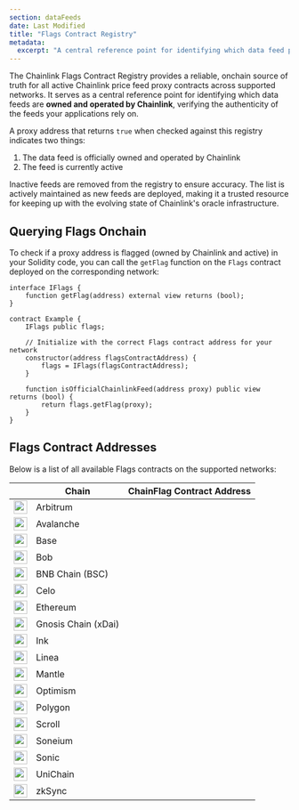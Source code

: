 ```yaml
---
section: dataFeeds
date: Last Modified
title: "Flags Contract Registry"
metadata:
  excerpt: "A central reference point for identifying which data feed proxy contracts are owned and operated by Chainlink."
---
```



The Chainlink Flags Contract Registry provides a reliable, onchain source of truth for all active Chainlink price feed proxy contracts across supported networks. It serves as a central reference point for identifying which data feeds are **owned and operated by Chainlink**, verifying the authenticity of the feeds your applications rely on.

A proxy address that returns `true` when checked against this registry indicates two things:

1. The data feed is officially owned and operated by Chainlink
1. The feed is currently active

Inactive feeds are removed from the registry to ensure accuracy. The list is actively maintained as new feeds are deployed, making it a trusted resource for keeping up with the evolving state of Chainlink's oracle infrastructure.

## Querying Flags Onchain

To check if a proxy address is flagged (owned by Chainlink and active) in your Solidity code, you can call the `getFlag` function on the `Flags` contract deployed on the corresponding network:

```solidity
interface IFlags {
    function getFlag(address) external view returns (bool);
}

contract Example {
    IFlags public flags;

    // Initialize with the correct Flags contract address for your network
    constructor(address flagsContractAddress) {
        flags = IFlags(flagsContractAddress);
    }

    function isOfficialChainlinkFeed(address proxy) public view returns (bool) {
        return flags.getFlag(proxy);
    }
}
```

## Flags Contract Addresses

Below is a list of all available Flags contracts on the supported networks:

|                                                                                                          | Chain               | ChainFlag Contract Address                                                                                                                        |
| -------------------------------------------------------------------------------------------------------- | ------------------- | ------------------------------------------------------------------------------------------------------------------------------------------------- |
| <img src="/assets/chains/arbitrum.svg" style="height: 24px; width: auto; vertical-align: middle;" />     | Arbitrum            | <Address contractUrl="https://arbiscan.io/address/0x20551B03c092D998b1410c47BD54004D7C3106D0" eventName="docs_product_interaction" />             |
| <img src="/assets/chains/avalanche.svg" style="height: 24px; width: auto; vertical-align: middle;" />    | Avalanche           | <Address contractUrl="https://snowtrace.io/address/0x71c5CC2aEB9Fa812CA360E9bAC7108FC23312cdd" eventName="docs_product_interaction" />            |
| <img src="/assets/chains/base.svg" style="height: 24px; width: auto; vertical-align: middle;" />         | Base                | <Address contractUrl="https://basescan.org/address/0x71c5CC2aEB9Fa812CA360E9bAC7108FC23312cdd" eventName="docs_product_interaction" />            |
| <img src="/assets/chains/bob.svg" style="height: 24px; width: auto; vertical-align: middle;" />          | Bob                 | <Address contractUrl="https://explorer.gobob.xyz/address/0xaB93491064aEE774BE4b8a1cFFe4421F5B124F4e" eventName="docs_product_interaction" />      |
| <img src="/assets/chains/bnb-chain.svg" style="height: 24px; width: auto; vertical-align: middle;" />    | BNB Chain (BSC)     | <Address contractUrl="https://bscscan.com/address/0x141f4278A5D71070Dc09CA276b72809b80F20eF0" eventName="docs_product_interaction" />             |
| <img src="/assets/chains/celo.svg" style="height: 24px; width: auto; vertical-align: middle;" />         | Celo                | <Address contractUrl="https://celo.blockscout.com/address/0xaB93491064aEE774BE4b8a1cFFe4421F5B124F4e" eventName="docs_product_interaction" />     |
| <img src="/assets/chains/ethereum.svg" style="height: 24px; width: auto; vertical-align: middle;" />     | Ethereum            | <Address contractUrl="https://etherscan.io/address/0xaB93491064aEE774BE4b8a1cFFe4421F5B124F4e" eventName="docs_product_interaction" />            |
| <img src="/assets/chains/gnosis-chain.svg" style="height: 24px; width: auto; vertical-align: middle;" /> | Gnosis Chain (xDai) | <Address contractUrl="https://gnosisscan.io/address/0xaB93491064aEE774BE4b8a1cFFe4421F5B124F4e" eventName="docs_product_interaction" />           |
| <img src="/assets/chains/ink.svg" style="height: 24px; width: auto; vertical-align: middle;" />          | Ink                 | <Address contractUrl="https://explorer.inkonchain.com/address/0xaB93491064aEE774BE4b8a1cFFe4421F5B124F4e" eventName="docs_product_interaction" /> |
| <img src="/assets/chains/linea.svg" style="height: 24px; width: auto; vertical-align: middle;" />        | Linea               | <Address contractUrl="https://lineascan.build/address/0xaB93491064aEE774BE4b8a1cFFe4421F5B124F4e" eventName="docs_product_interaction" />         |
| <img src="/assets/chains/mantle.svg" style="height: 24px; width: auto; vertical-align: middle;" />       | Mantle              | <Address contractUrl="https://mantlescan.xyz/address/0x141f4278A5D71070Dc09CA276b72809b80F20eF0" eventName="docs_product_interaction" />          |
| <img src="/assets/chains/optimism.svg" style="height: 24px; width: auto; vertical-align: middle;" />     | Optimism            | <Address contractUrl="https://optimistic.etherscan.io/address/0x71c5CC2aEB9Fa812CA360E9bAC7108FC23312cdd" eventName="docs_product_interaction" /> |
| <img src="/assets/chains/polygon.svg" style="height: 24px; width: auto; vertical-align: middle;" />      | Polygon             | <Address contractUrl="https://polygonscan.com/address/0xaB93491064aEE774BE4b8a1cFFe4421F5B124F4e" eventName="docs_product_interaction" />         |
| <img src="/assets/chains/scroll.svg" style="height: 24px; width: auto; vertical-align: middle;" />       | Scroll              | <Address contractUrl="https://scrollscan.com/address/0x141f4278A5D71070Dc09CA276b72809b80F20eF0" eventName="docs_product_interaction" />          |
| <img src="/assets/chains/soneium.svg" style="height: 24px; width: auto; vertical-align: middle;" />      | Soneium             | <Address contractUrl="https://soneium.blockscout.com/address/0x3DE960FE090BFec72F585347fa0a27CF96a83b36" eventName="docs_product_interaction" />  |
| <img src="/assets/chains/sonic.svg" style="height: 24px; width: auto; vertical-align: middle;" />        | Sonic               | <Address contractUrl="https://sonicscan.org/address/0x141f4278A5D71070Dc09CA276b72809b80F20eF0" eventName="docs_product_interaction" />           |
| <img src="/assets/chains/unichain.svg" style="height: 24px; width: auto; vertical-align: middle;" />     | UniChain            | <Address contractUrl="https://uniscan.xyz/address/0xaB93491064aEE774BE4b8a1cFFe4421F5B124F4e" eventName="docs_product_interaction" />             |
| <img src="/assets/chains/zksync.svg" style="height: 24px; width: auto; vertical-align: middle;" />       | zkSync              | <Address contractUrl="https://explorer.zksync.io/address/0xC370405879C1ab0470604679E3275a02bCb89C91" eventName="docs_product_interaction" />      |

